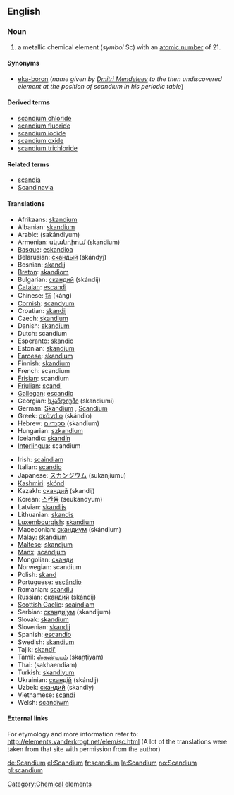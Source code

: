 {{See|Scandium}}
==English==
{{elements|Sc|calcium|Ca|titanium|Ti}}
===Noun===
{{en-noun-unc}}
{{wikipedia}}

# a metallic chemical element (''symbol'' Sc) with an [[atomic number]] of 21.

====Synonyms====
*[[eka-boron]] (''name given by [[w:Dmitri Mendeleev|Dmitri Mendeleev]] to the then undiscovered element at the position of scandium in his periodic table'')

====Derived terms====
*[[scandium chloride]]
*[[scandium fluoride]]
*[[scandium iodide]]
*[[scandium oxide]]
*[[scandium trichloride]]

====Related terms====
*[[scandia]]
*[[Scandinavia]]

==== Translations ====
{{top}}
*Afrikaans: [[skandium]]
*Albanian: [[skandium]]
*Arabic: {{ARchar|[[سكانديوم]]}} (sakándiyum) {{m}}
*Armenian: [[սկանդիում]] (skandium)
*[[Basque]]: [[eskandioa]]
*Belarusian: [[скандый]] (skándyj) {{m}}
*Bosnian: [[skandij]]
*[[Breton]]: [[skandiom]]
*Bulgarian: [[скандий]] (skándij) {{m}}
*[[Catalan]]: [[escandi]]
*Chinese: [[鈧]] (kàng)
*[[Cornish]]: [[scandyum]]
*Croatian: [[skandij]]
*Czech: [[skandium]]
*Danish: [[skandium]]
*Dutch: scandium {{n}}
*Esperanto: [[skandio]]
*Estonian: [[skandium]]
*[[Faroese]]: [[skandium]]
*Finnish: [[skandium]]
*French: scandium {{m}}
*[[Frisian]]: scandium
*[[Friulian]]: [[scandi]]
*[[Gallegan]]: [[escandio]]
*Georgian: [[სკანდიუმი]] (skandiumi)
*German: [[Skandium]] {{n}}, [[Scandium]] {{n}}
*Greek: [[σκάνdιο]] (skándio) {{n}}
*Hebrew: [[סקנדיום]] (skandium)
*Hungarian: [[szkandium]]
*Icelandic: [[skandín]]
*[[Interlingua]]: scandium
{{mid}}
*Irish: [[scaindiam]]
*Italian: [[scandio]] {{m}}
*Japanese: [[スカンジウム]] (sukanjiumu)
*[[Kashmiri]]: [[skónd]]
*Kazakh: [[скандий]] (skandij)
*Korean: [[스칸듐]] (seukandyum)
*Latvian: [[skandijs]]
*Lithuanian: [[skandis]]
*[[Luxembourgish]]: [[skandium]]
*Macedonian: [[скандиум]] (skándium) {{m}}
*Malay: [[skandium]]
*[[Maltese]]: [[skandjum]]
*[[Manx]]: [[scandjum]]
*Mongolian: [[сканди]]
*Norwegian: scandium
*Polish: [[skand]] {{m}}
*Portuguese: [[escândio]] {{m}}
*Romanian: [[scandiu]] {{n}}
*Russian: [[скандий]] (skándij) {{m}}
*[[Scottish Gaelic]]: [[scaindiam]]
*Serbian: [[скандиjум]] (skandijum) {{m}}
*Slovak: [[skandium]]
*Slovenian: [[skandij]]
*Spanish: [[escandio]] {{m}}
*Swedish: [[skandium]]
*Tajik: [[skandi']]
*Tamil: [[ஸ்கண்டியம்]] (skaņţiyam)
*Thai: {{THchar|[[สแคนเดียม]]}} (sakhaendiam)
*Turkish: [[skandiyum]]
*Ukrainian: [[скандiй]] (skándij) {{m}}
*Uzbek: [[скандий]] (skandiy)
*Vietnamese: [[scandi]]
*Welsh: [[scandiwm]]
{{bottom}}

====External links====
For etymology and more information refer to:
http://elements.vanderkrogt.net/elem/sc.html
(A lot of the translations were taken from that site with permission from the author)

[[Category:Chemical elements]]
[[de:Scandium]]
[[el:Scandium]]
[[fr:scandium]]
[[la:Scandium]]
[[no:Scandium]]
[[pl:scandium]]